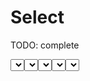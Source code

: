 


<Meta title="Atomic components/Select" component={Select} />

# Select

TODO: complete

<Preview>
  <Story name="default" parameters={{ decorators: [withKnobs, withA11y] }}>
    <Select
      label={text("label", "Select Label")}
      name={text("name", "Select name")}
      placeholder="Select an Option"
      options={[
        { label: "Option 1", value: "1" },
        { label: "Option 2", value: "2" },
        { label: "Option 3", value: "3" },
        { label: "Option 4", value: "4" },
      ]}
      onChange={action("onChange")}
    />
  </Story>
</Preview>

## Properties

<Props of={Select.type} />

# Select with Value selected

TODO: complete

<Preview>
  <Story
    name="with value selected"
    parameters={{ decorators: [withKnobs, withA11y] }}
  >
    <Select
      label="Select Label"
      name="Select name"
      placeholder="Select an Option"
      options={[
        { label: "Option 1", value: "1" },
        { label: "Option 2", value: "2" },
        { label: "Option 3", value: "3" },
        { label: "Option 4", value: "4" },
      ]}
      value="1"
      onChange={action("onChange")}
    />
  </Story>
</Preview>

# Select with Option Group

<Preview>
  <Story name="with group" parameters={{ decorators: [withKnobs, withA11y] }}>
    <Select
      label="Select Label"
      name="Select name"
      placeholder="Select an Option"
      options={[
        {
          group: "A",
          options: [
            { label: "Option 1", value: "1" },
            { label: "Option 2", value: "2" },
          ],
        },
        {
          group: "B",
          options: [
            { label: "Option 3", value: "3" },
            { label: "Option 4", value: "4" },
          ],
        },
      ]}
      onChange={action("onChange")}
    />
  </Story>
</Preview>

# Select with icon label

<Preview>
  <Story
    name="with icon label"
    parameters={{ decorators: [withKnobs, withA11y] }}
  >
    <Select
      label={text("label", "Select Label")}
      labelIcon={EyeIcon}
      name={text("name", "Select name")}
      placeholder="Select an Option"
      options={[
        { label: "Option 1", value: "1" },
        { label: "Option 2", value: "2" },
        { label: "Option 3", value: "3" },
        { label: "Option 4", value: "4" },
      ]}
      onChange={action("onChange")}
    />
  </Story>
</Preview>

# Test

<Preview>
  <Story name="test" parameters={{ decorators: [withKnobs, withA11y] }}>
    {() => {
      const [value, setValue] = React.useState("");
      const handleChange = (e) => {
        setValue(e.value);
      };
      return (
        <Select
          label="Select Label"
          name="Select name"
          placeholder="Select an Option"
          value={value}
          onChange={handleChange}
          options={[
            {
              group: "A",
              options: [
                { label: "Option 1", value: "1" },
                { label: "Option 2", value: "2" },
              ],
            },
            {
              group: "B",
              options: [
                { label: "Option 3", value: "3" },
                { label: "Option 4", value: "4" },
              ],
            },
          ]}
        />
      );
    }}
  </Story>
</Preview>
